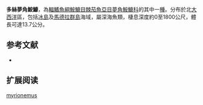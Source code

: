 {{Speciesbox
| name = 多絲夢角鮟鱇
| image = 
| image_caption = 
| status = NE
| status_system = IUCN3.1
| genus = Oneirodes
| species = myrionemus
| authority = [[Pietsch|Pietsch]], 1974
| synonyms = 
}}

'''多絲夢角鮟鱇'''，為[[輻鰭魚綱|輻鰭魚綱]][[鮟鱇目|鮟鱇目]][[棘茄魚亞目|棘茄魚亞目]][[夢角鮟鱇科|夢角鮟鱇科]]的其中一[[種|種]]。分布於北[[大西洋|大西洋]]區，包括[[冰島|冰島]]及[[馬德拉群島|馬德拉群島]]海域，屬深海魚類，棲息深度約0至1800公尺，體長可達13.7公分。

==参考文献==
*{{FishBase_species|genus=Oneirodes|species=myrionemus|year=2011|month=12}}

== 扩展阅读 ==
{{refbegin}}
{{wikispecies-inline|Oneirodes myrionemus|多絲夢角鮟鱇}}
{{refend}}
{{Taxonbar|from=Q2211533}}

[[Category:夢角鮟鱇屬|myrionemus]]